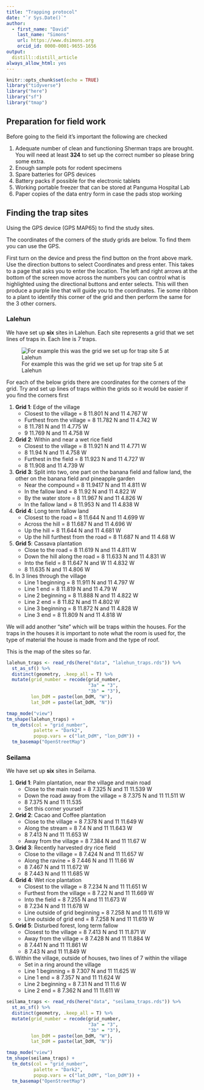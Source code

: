 ```yaml
---
title: "Trapping protocol"
date: "`r Sys.Date()`"
author: 
  - first_name: "David"
    last_name: "Simons"
    url: https://www.dsimons.org
    orcid_id: 0000-0001-9655-1656
output: 
  distill::distill_article
always_allow_html: yes
---
```


```r
knitr::opts_chunk$set(echo = TRUE)
library("tidyverse")
library("here")
library("sf")
library("tmap")
```

## Preparation for field work

Before going to the field it's important the following are checked

  1. Adequate number of clean and functioning Sherman traps are brought. You will need at least **324** to set up the correct number so please bring some extra.
  2. Enough sample pots for rodent specimens
  3. Spare batteries for GPS devices
  4. Battery packs if possible for the electronic tablets
  5. Working portable freezer that can be stored at Panguma Hospital Lab
  6. Paper copies of the data entry form in case the pads stop working


## Finding the trap sites

Using the GPS device (GPS MAP65) to find the study sites.

The coordinates of the corners of the study grids are below. To find them you can use the GPS.

First turn on the device and press the find button on the front above mark. Use the direction buttons to select Coordinates and press enter. This takes to a page that asks you to enter the location. The left and right arrows at the bottom of the screen move across the numbers you can control what is highlighted using the directional buttons and enter selects. This will then produce a purple line that will guide you to the coordinates. Tie some ribbon to a plant to identify this corner of the grid and then perform the same for the 3 other corners.

### Lalehun

We have set up **six** sites in Lalehun. Each site represents a grid that we set lines of traps in. Each line is 7 traps.

![For example this was the grid we set up for trap site 5 at Lalehun](figures/grid.png)

For each of the below grids there are coordinates for the corners of the grid. Try and set up lines of traps within the grids so it would be easier if you find the corners first

  1. **Grid 1**: Edge of the village    
      + Closest to the village = 8 11.801 N and 11 4.767 W
      + Furthest from the village = 8 11.782 N and 11 4.742 W
      + 8 11.781 N and 11 4.775 W
      + 9 11.769 N and 11 4.758 W
  2. **Grid 2**: Within and near a wet rice field   
      + Closest to the village = 8 11.921 N and 11 4.771 W
      + 8 11.94 N and 11 4.758 W
      + Furthest in the field = 8 11.923 N and 11 4.727 W
      + 8 11.908 and 11 4.739 W
  3. **Grid 3**: Split into two, one part on the banana field and fallow land, the other on the banana field and pineapple garden   
      + Near the compound = 8 11.9417 N and 11 4.811 W
      + In the fallow land = 8 11.92 N and 11 4.822 W
      + By the water store = 8 11.967 N and 11 4.826 W
      + In the fallow land = 8 11.953 N and 11 4.838 W
  4. **Grid 4**: Long term fallow land    
      + Closest to the road = 8 11.644 N and 11 4.699 W
      + Across the hill = 8 11.687 N and 11 4.696 W
      + Up the hill = 8 11.644 N and 11 4.681 W
      + Up the hill furthest from the road = 8 11.687 N and 11 4.68 W
  5. **Grid 5**: Cassava plantation   
      + Close to the road = 8 11.619 N and 11 4.811 W
      + Down the hill along the road = 8 11.633 N and 11 4.831 W
      + Into the field = 8 11.647 N and W 11 4.832 W
      + 8 11.635 N and 11 4.806 W
  6. In 3 lines through the village   
      + Line 1 beginning = 8 11.911 N and 11 4.797 W
      + Line 1 end = 8 11.819 N and 11 4.79 W
      + Line 2 beginning = 8 11.888 N and 11 4.822 W
      + Line 2 end = 8 11.82 N and 11 4.802 W
      + Line 3 beginning = 8 11.872 N and 11 4.828 W
      + Line 3 end = 8 11.809 N and 11 4.818 W
  

We will add another "site" which will be traps within the houses. For the traps in the houses it is important to note what the room is used for, the type of material the house is made from and the type of roof.

This is the map of the sites so far.

``` r
lalehun_traps <- read_rds(here("data", "lalehun_traps.rds")) %>%
  st_as_sf() %>%
  distinct(geometry, .keep_all = T) %>%
  mutate(grid_number = recode(grid_number,
                              "3a" = "3",
                              "3b" = "3"),
         lon_DdM = paste(lon_DdM, "W"),
         lat_DdM = paste(lat_DdM, "N"))

tmap_mode("view")
tm_shape(lalehun_traps) +
  tm_dots(col = "grid_number",
          palette = "Dark2",
          popup.vars = c("lat_DdM", "lon_DdM")) +
  tm_basemap("OpenStreetMap")
```

### Seilama

We have set up **six** sites in Seilama.

 1. **Grid 1**: Palm plantation, near the village and main road
    + Close to the main road = 8 7.325 N and 11 11.539 W
    + Down the road away from the village = 8 7.375 N and 11 11.511 W
    + 8 7.375 N and 11 11.535
    + Set this corner yourself
 2. **Grid 2**: Cacao and Coffee plantation
    + Close to the village = 8 7.378 N and 11 11.649 W
    + Along the stream = 8 7.4 N and 11 11.643 W
    + 8 7.413 N and 11 11.653 W
    + Away from the village = 8 7.384 N and 11 11.67 W
 3. **Grid 3**: Recently harvested dry rice field
    + Close to the village = 8 7.424 N and 11 11.657 W
    + Along the ravine = 8 7.446 N and 11 11.66 W
    + 8 7.467 N and 11 11.672 W
    + 8 7.443 N and 11 11.685 W
 4. **Grid 4**: Wet rice plantation
    + Closest to the village = 8 7.234 N and 11 11.651 W
    + Furthest from the village = 8 7.22 N and 11 11.669 W
    + Into the field = 8 7.255 N and 11 11.673 W
    + 8 7.234 N and 11 11.678 W
    + Line outside of grid beginning = 8 7.258 N and 11 11.619 W
    + Line outside of grid end = 8 7.258 N and 11 11.619 W
 5. **Grid 5**: Disturbed forest, long term fallow
    + Closest to the village = 8 7.413 N and 11 11.871 W
    + Away from the village = 8 7.428 N and 11 11.884 W
    + 8 7.441 N and 11 11.861 W
    + 8 7.43 N and 11 11.849 W
 6. Within the village, outside of houses, two lines of 7 within the village
    + Set in a ring around the village
    + Line 1 beginning = 8 7.307 N and 11 11.625 W
    + Line 1 end = 8 7.357 N and 11 11.624 W
    + Line 2 beginning = 8 7.31 N and 11 11.6 W
    + Line 2 end = 8 7.362 N and 11 11.611 W

``` r
seilama_traps <- read_rds(here("data", "seilama_traps.rds")) %>%
  st_as_sf() %>%
  distinct(geometry, .keep_all = T) %>%
  mutate(grid_number = recode(grid_number,
                              "3a" = "3",
                              "3b" = "3"),
         lon_DdM = paste(lon_DdM, "W"),
         lat_DdM = paste(lat_DdM, "N"))

tmap_mode("view")
tm_shape(seilama_traps) +
  tm_dots(col = "grid_number",
          palette = "Dark2",
          popup.vars = c("lat_DdM", "lon_DdM")) +
  tm_basemap("OpenStreetMap")
```